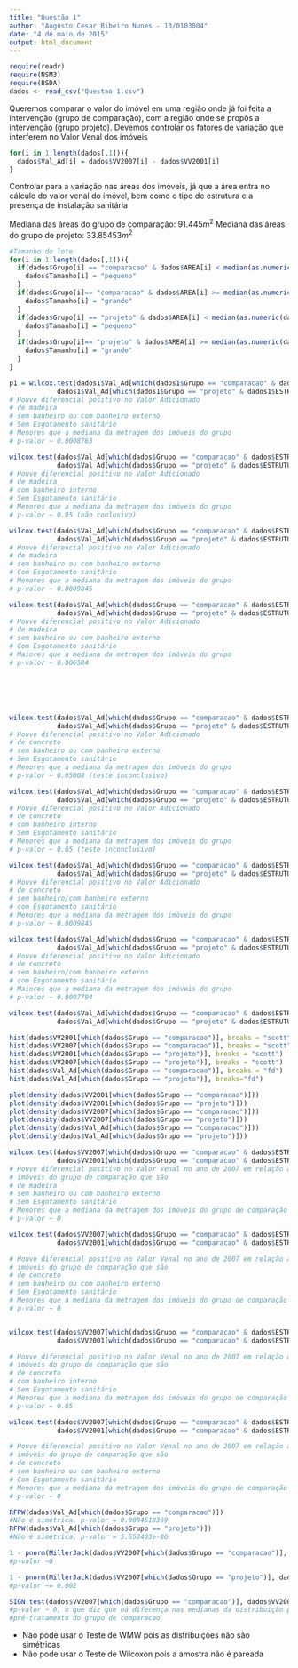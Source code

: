 ```yaml
---
title: "Questão 1"
author: "Augusto Cesar Ribeiro Nunes - 13/0103004"
date: "4 de maio de 2015"
output: html_document
---
```


```r
require(readr)
require(NSM3)
require(BSDA)
dados <- read_csv("Questao 1.csv")

```

Queremos comparar o valor do imóvel em uma região onde já foi feita a intervenção (grupo de comparação), com a região onde se propôs a intervenção (grupo projeto). Devemos controlar os fatores de variação que interferem no Valor Venal dos imóveis
```r
for(i in 1:length(dados[,1])){
  dados$Val_Ad[i] = dados$VV2007[i] - dados$VV2001[i]
}


```

Controlar para a variação nas áreas dos imóveis, já que a área entra no cálculo do valor venal do imóvel, bem como o tipo de estrutura e a presença de instalação sanitária

Mediana das áreas do grupo de comparação: $91.445 m^2$
Mediana das áreas do grupo de projeto: $33.85453 m^2$
```r
#Tamanho do lote
for(i in 1:length(dados[,1])){
  if(dados$Grupo[i] == "comparacao" & dados$AREA[i] < median(as.numeric(dados$AREA[which(dados$Grupo == "comparacao")]))){
    dados$Tamanho[i] = "pequeno"
  }
  if(dados$Grupo[i]== "comparacao" & dados$AREA[i] >= median(as.numeric(dados$AREA[which(dados$Grupo == "comparacao")]))){
    dados$Tamanho[i] = "grande"
  }
  if(dados$Grupo[i] == "projeto" & dados$AREA[i] < median(as.numeric(dados$AREA[which(dados$Grupo == "projeto")]))){
    dados$Tamanho[i] = "pequeno"
  }
  if(dados$Grupo[i]== "projeto" & dados$AREA[i] >= median(as.numeric(dados$AREA[which(dados$Grupo == "projeto")]))){
    dados$Tamanho[i] = "grande"
  }
}
```

```r
p1 = wilcox.test(dados1$Val_Ad[which(dados1$Grupo == "comparacao" & dados1$ESTRUTURA == "Madeira" & dados1$Banheiros == "Externa" | dados1$Banheiros == "Sem" & dados1$Esgoto == "Não" & dados1$Tamanho == "pequeno")], 
            dados1$Val_Ad[which(dados1$Grupo == "projeto" & dados1$ESTRUTURA == "Madeira" & dados1$Banheiros == "Externa" | dados1$Banheiros == "Sem" & dados1$Esgoto == "Não" & dados1$Tamanho == "pequeno")], alternative="greater")$p.value
# Houve diferencial positivo no Valor Adicionado
# de madeira
# sem banheiro ou com banheiro externo
# Sem Esgotamento sanitário
# Menores que a mediana da metragem dos imóveis do grupo 
# p-valor ~ 0.0008763

wilcox.test(dados$Val_Ad[which(dados$Grupo == "comparacao" & dados$ESTRUTURA == "Madeira" & dados$Banheiros == "Interna" & dados$Esgoto == "Não" & dados$Tamanho == "pequeno")], 
            dados$Val_Ad[which(dados$Grupo == "projeto" & dados$ESTRUTURA == "Madeira" & dados$Banheiros == "Interna" & dados$Esgoto == "Não" & dados$Tamanho == "pequeno")], alternative="greater")
# Houve diferencial positivo no Valor Adicionado
# de madeira
# com banheiro interno
# Sem Esgotamento sanitário
# Menores que a mediana da metragem dos imóveis do grupo 
# p-valor ~ 0.05 (não conlusivo)

wilcox.test(dados$Val_Ad[which(dados$Grupo == "comparacao" & dados$ESTRUTURA == "Madeira" & dados$Banheiros == "Externa" | dados$Banheiros == "Sem" & dados$Esgoto == "Sim" & dados$Tamanho == "pequeno")], 
            dados$Val_Ad[which(dados$Grupo == "projeto" & dados$ESTRUTURA == "Madeira" & dados$Banheiros == "Externa" | dados$Banheiros == "Sem" & dados$Esgoto == "Sim" & dados$Tamanho == "pequeno")], alternative="greater")
# Houve diferencial positivo no Valor Adicionado
# de madeira
# sem banheiro ou com banheiro externo
# Com Esgotamento sanitário
# Menores que a mediana da metragem dos imóveis do grupo 
# p-valor ~ 0.0009845

wilcox.test(dados$Val_Ad[which(dados$Grupo == "comparacao" & dados$ESTRUTURA == "Madeira" & dados$Banheiros == "Externa" | dados$Banheiros == "Sem" & dados$Esgoto == "Não" & dados$Tamanho == "grande")], 
            dados$Val_Ad[which(dados$Grupo == "projeto" & dados$ESTRUTURA == "Madeira" & dados$Banheiros == "Externa" | dados$Banheiros == "Sem" & dados$Esgoto == "Não" & dados$Tamanho == "grande")], alternative="greater")
# Houve diferencial positivo no Valor Adicionado
# de madeira
# sem banheiro ou com banheiro externo
# Com Esgotamento sanitário
# Maiores que a mediana da metragem dos imóveis do grupo 
# p-valor ~ 0.006584






wilcox.test(dados$Val_Ad[which(dados$Grupo == "comparacao" & dados$ESTRUTURA == "Concreto" & dados$Banheiros == "Externa" | dados$Banheiros == "Sem" & dados$Esgoto == "Não" & dados$Tamanho == "pequeno")], 
            dados$Val_Ad[which(dados$Grupo == "projeto" & dados$ESTRUTURA == "Concreto" & dados$Banheiros == "Externa" | dados$Banheiros == "Sem" & dados$Esgoto == "Não" & dados$Tamanho == "pequeno")], alternative="greater")
# Houve diferencial positivo no Valor Adicionado
# de concreto
# sem banheiro ou com banheiro externo
# Sem Esgotamento sanitário
# Menores que a mediana da metragem dos imóveis do grupo 
# p-valor ~ 0.05008 (teste inconclusivo)

wilcox.test(dados$Val_Ad[which(dados$Grupo == "comparacao" & dados$ESTRUTURA == "Madeira" & dados$Banheiros == "Interna" & dados$Esgoto == "Não" & dados$Tamanho == "pequeno")], 
            dados$Val_Ad[which(dados$Grupo == "projeto" & dados$ESTRUTURA == "Madeira" & dados$Banheiros == "Interna" & dados$Esgoto == "Não" & dados$Tamanho == "pequeno")], alternative="greater")
# Houve diferencial positivo no Valor Adicionado
# de concreto
# com banheiro interno
# Sem Esgotamento sanitário
# Menores que a mediana da metragem dos imóveis do grupo 
# p-valor ~ 0.05 (teste inconclusivo)

wilcox.test(dados$Val_Ad[which(dados$Grupo == "comparacao" & dados$ESTRUTURA == "Madeira" & dados$Banheiros == "Externa" | dados$Banheiros == "Sem" & dados$Esgoto == "Sim" & dados$Tamanho == "pequeno")], 
            dados$Val_Ad[which(dados$Grupo == "projeto" & dados$ESTRUTURA == "Madeira" & dados$Banheiros == "Externa" | dados$Banheiros == "Sem" & dados$Esgoto == "Sim" & dados$Tamanho == "pequeno")], alternative="greater")
# Houve diferencial positivo no Valor Adicionado
# de concreto
# sem banheiro/com banheiro externo
# com Esgotamento sanitário
# Menores que a mediana da metragem dos imóveis do grupo 
# p-valor ~ 0.0009845

wilcox.test(dados$Val_Ad[which(dados$Grupo == "comparacao" & dados$ESTRUTURA == "Madeira" & dados$Banheiros == "Externa" | dados$Banheiros == "Sem" & dados$Esgoto == "Sim" & dados$Tamanho == "grande")], 
            dados$Val_Ad[which(dados$Grupo == "projeto" & dados$ESTRUTURA == "Madeira" & dados$Banheiros == "Externa" | dados$Banheiros == "Sem" & dados$Esgoto == "Sim" & dados$Tamanho == "grande")], alternative="greater")
# Houve diferencial positivo no Valor Adicionado
# de concreto
# sem banheiro/com banheiro externo
# com Esgotamento sanitário
# Maiores que a mediana da metragem dos imóveis do grupo 
# p-valor ~ 0.0007794

wilcox.test(dados$Val_Ad[which(dados$Grupo == "comparacao" & dados$ESTRUTURA == "Madeira" & dados$Banheiros == "Externa" | dados$Banheiros == "Sem" & dados$Esgoto == "Não" & dados$Tamanho == "pequeno")], 
            dados$Val_Ad[which(dados$Grupo == "projeto" & dados$ESTRUTURA == "Madeira" & dados$Banheiros == "Externa" | dados$Banheiros == "Sem" & dados$Esgoto == "Não" & dados$Tamanho == "pequeno")], alternative="greater")

```













































```r
hist(dados$VV2001[which(dados$Grupo == "comparacao")], breaks = "scott")
hist(dados$VV2007[which(dados$Grupo == "comparacao")], breaks = "scott")
hist(dados$VV2001[which(dados$Grupo == "projeto")], breaks = "scott")
hist(dados$VV2007[which(dados$Grupo == "projeto")], breaks = "scott")
hist(dados$Val_Ad[which(dados$Grupo == "comparacao")], breaks = "fd")
hist(dados$Val_Ad[which(dados$Grupo == "projeto")], breaks="fd")
```




```r
plot(density(dados$VV2001[which(dados$Grupo == "comparacao")]))
plot(density(dados$VV2001[which(dados$Grupo == "projeto")]))
plot(density(dados$VV2007[which(dados$Grupo == "comparacao")]))
plot(density(dados$VV2007[which(dados$Grupo == "projeto")]))
plot(density(dados$Val_Ad[which(dados$Grupo == "comparacao")]))
plot(density(dados$Val_Ad[which(dados$Grupo == "projeto")]))
```

```r
wilcox.test(dados$VV2007[which(dados$Grupo == "comparacao" & dados$ESTRUTURA == "Madeira" & dados$Banheiros == "Externa" | dados$Banheiros == "Sem" & dados$Esgoto == "Não" & dados$Tamanho == "pequeno")], 
            dados$VV2001[which(dados$Grupo == "comparacao" & dados$ESTRUTURA == "Madeira" & dados$Banheiros == "Externa" | dados$Banheiros == "Sem" & dados$Esgoto == "Não" & dados$Tamanho == "pequeno")], alternative="greater")
# Houve diferencial positivo no Valor Venal no ano de 2007 em relação ao Valor Venal de 2001 nos 
# imóveis do grupo de comparação que são
# de madeira
# sem banheiro ou com banheiro externo
# Sem Esgotamento sanitário
# Menores que a mediana da metragem dos imóveis do grupo de comparação
# p-valor ~ 0

wilcox.test(dados$VV2007[which(dados$Grupo == "comparacao" & dados$ESTRUTURA == "Concreto" & dados$Banheiros == "Externa" | dados$Banheiros == "Sem" & dados$Esgoto == "Não" & dados$Tamanho == "pequeno")], 
            dados$VV2001[which(dados$Grupo == "comparacao" & dados$ESTRUTURA == "Concreto" & dados$Banheiros == "Externa" | dados$Banheiros == "Sem" & dados$Esgoto == "Não" & dados$Tamanho == "pequeno")], alternative="greater")

# Houve diferencial positivo no Valor Venal no ano de 2007 em relação ao Valor Venal de 2001 nos 
# imóveis do grupo de comparação que são
# de concreto
# sem banheiro ou com banheiro externo
# Sem Esgotamento sanitário
# Menores que a mediana da metragem dos imóveis do grupo de comparação
# p-valor ~ 0


wilcox.test(dados$VV2007[which(dados$Grupo == "comparacao" & dados$ESTRUTURA == "Madeira" & dados$Banheiros == "Interna" & dados$Esgoto == "Não" & dados$Tamanho == "pequeno")], 
            dados$VV2001[which(dados$Grupo == "comparacao" & dados$ESTRUTURA == "Madeira" & dados$Banheiros == "Interna" & dados$Esgoto == "Não" & dados$Tamanho == "pequeno")], alternative="greater")

# Houve diferencial positivo no Valor Venal no ano de 2007 em relação ao Valor Venal de 2001 nos 
# imóveis do grupo de comparação que são
# de concreto
# com banheiro interno
# Sem Esgotamento sanitário
# Menores que a mediana da metragem dos imóveis do grupo de comparação
# p-valor = 0.05

wilcox.test(dados$VV2007[which(dados$Grupo == "comparacao" & dados$ESTRUTURA == "Madeira" & dados$Banheiros == "Externa" | dados$Banheiros == "Sem" & dados$Esgoto == "Sim" & dados$Tamanho == "pequeno")], 
            dados$VV2001[which(dados$Grupo == "comparacao" & dados$ESTRUTURA == "Madeira" & dados$Banheiros == "Externa" | dados$Banheiros == "Sem" & dados$Esgoto == "Sim" & dados$Tamanho == "pequeno")], alternative="greater")

# Houve diferencial positivo no Valor Venal no ano de 2007 em relação ao Valor Venal de 2001 nos 
# imóveis do grupo de comparação que são
# de concreto
# sem banheiro ou com banheiro externo
# Com Esgotamento sanitário
# Menores que a mediana da metragem dos imóveis do grupo de comparação
# p-valor ~ 0

RFPW(dados$Val_Ad[which(dados$Grupo == "comparacao")])
#Não é simétrica, p-valor = 0.0004518369
RFPW(dados$Val_Ad[which(dados$Grupo == "projeto")])
#Não é simétrica, p-valor = 5.653403e-06

1 - pnorm(MillerJack(dados$VV2007[which(dados$Grupo == "comparacao")], dados$VV2001[which(dados$Grupo == "comparacao")]))
#p-valor ~0

1 - pnorm(MillerJack(dados$VV2007[which(dados$Grupo == "projeto")], dados$VV2001[which(dados$Grupo == "projeto")]))
#p-valor ~= 0.002

SIGN.test(dados$VV2007[which(dados$Grupo == "comparacao")], dados$VV2001[which(dados$Grupo == "comparacao")], alt="greater")
#p-valor ~ 0, o que diz que há diferença nas medianas da distribuição pós e 
#pré-tratamento do grupo de comparacao
```

* Não pode usar o Teste de WMW pois as distribuições não são simétricas
* Não pode usar o Teste de Wilcoxon pois a amostra não é pareada